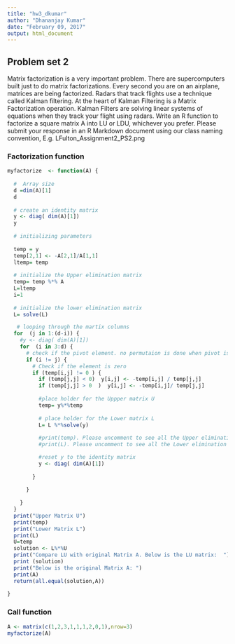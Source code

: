 ```yaml
---
title: "hw3_dkumar"
author: "Dhananjay Kumar"
date: "February 09, 2017"
output: html_document
---
```


##  Problem set 2

Matrix factorization is a very important problem. There are supercomputers built just
to do matrix factorizations. Every second you are on an airplane, matrices are being
factorized. Radars that track flights use a technique called Kalman filtering. At the heart
of Kalman Filtering is a Matrix Factorization operation. Kalman Filters are solving linear
systems of equations when they track your flight using radars.
Write an R function to factorize a square matrix A into LU or LDU, whichever you
prefer. Please submit your response in an R Markdown document using our class naming
convention, E.g. LFulton_Assignment2_PS2.png

### Factorization function

```r
myfactorize  <- function(A) {
  
  #  Array size
  d =dim(A)[1]
  d
  
  # create an identity matrix
  y <- diag( dim(A)[1])
  y
  
  # initializing parameters 
  
  temp = y
  temp[2,1] <- -A[2,1]/A[1,1]
  ltemp= temp
  
  # initialize the Upper elimination matrix 
  temp= temp %*% A
  L=ltemp
  i=1
  
  # initialize the lower elimination matrix
  L= solve(L)

   # looping through the martix columns  
  for  (j in 1:(d-i)) {
    #y <- diag( dim(A)[1])
    for  (i in 3:d) {
      # check if the pivot element. no permutaion is done when pivot is 0. 
      if (i != j) {
        # Check if the element is zero
        if (temp[i,j] != 0 ) {  
          if (temp[j,j] < 0)  y[i,j] <- -temp[i,j] / temp[j,j]     
          if (temp[j,j] > 0  )  y[i,j] <- -temp[i,j]/ temp[j,j]
          
          #place holder for the Uppper matrix U
          temp= y%*%temp
          
          # place holder for the Lower matrix L
          L= L %*%solve(y)
          
          #print(temp). Please uncomment to see all the Upper elimination matrices
          #print(L). Please uncomment to see all the Lower elimination matrices

          #reset y to the identity matrix
          y <- diag( dim(A)[1])
          
        }
        
      }
      
    }
  } 
  print("Upper Matrix U")
  print(temp)
  print("Lower Matrix L")
  print(L)
  U=temp
  solution <- L%*%U
  print("Compare LU with original Matrix A. Below is the LU matrix:  ")
  print (solution) 
  print("Below is the original Matrix A: ")
  print(A)
  return(all.equal(solution,A))  
  
}
```


### Call function

```r
A <- matrix(c(1,2,3,1,1,1,2,0,1),nrow=3)
myfactorize(A)
```

